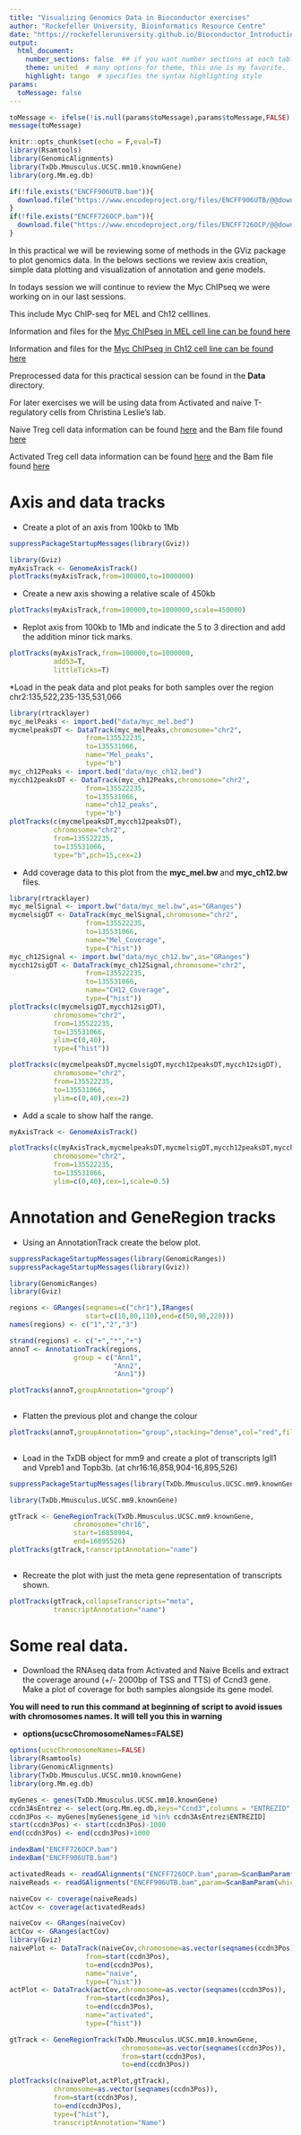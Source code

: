 ```yaml
---
title: "Visualizing Genomics Data in Bioconductor exercises"
author: "Rockefeller University, Bioinformatics Resource Centre"
date: "https://rockefelleruniversity.github.io/Bioconductor_Introduction/"
output: 
  html_document:
    number_sections: false  ## if you want number sections at each table header
    theme: united  # many options for theme, this one is my favorite.
    highlight: tango  # specifies the syntax highlighting style
params:
  toMessage: false    
---
```


```r
toMessage <- ifelse(!is.null(params$toMessage),params$toMessage,FALSE)
message(toMessage)
```


```r
knitr::opts_chunk$set(echo = F,eval=T)
library(Rsamtools)
library(GenomicAlignments)
library(TxDb.Mmusculus.UCSC.mm10.knownGene)
library(org.Mm.eg.db)

if(!file.exists("ENCFF906UTB.bam")){
  download.file("https://www.encodeproject.org/files/ENCFF906UTB/@@download/ENCFF906UTB.bam",destfile = "ENCFF906UTB.bam")
}
if(!file.exists("ENCFF726OCP.bam")){
  download.file("https://www.encodeproject.org/files/ENCFF726OCP/@@download/ENCFF726OCP.bam",destfile = "ENCFF726OCP.bam")
}
```


In this practical we will be reviewing some of methods in the GViz package to plot genomics data. In the belows sections we review axis creation, simple data plotting and visualization of annotation and gene models.

In todays session we will continue to review the Myc ChIPseq we were working on in our last sessions.

This include Myc ChIP-seq for MEL and Ch12 celllines.

Information and files for the [Myc ChIPseq in MEL cell line can be found here](https://www.encodeproject.org/experiments/ENCSR000EUA/)

Information and files for the [Myc ChIPseq in Ch12 cell line can be found here](https://www.encodeproject.org/experiments/ENCSR000ERN/)

Preprocessed data for this practical session can be found in the **Data** directory.

For later exercises we will be using data from Activated and naive T-regulatory cells from Christina Leslie's lab.

Naive Treg cell data information can be found [here](https://www.encodeproject.org/experiments/ENCSR486LMB/) and the Bam file found [here](https://www.encodeproject.org/files/ENCFF906UTB/@@download/ENCFF906UTB.bam)

Activated Treg cell data information can be found [here](https://www.encodeproject.org/experiments/ENCSR726DNP/) and the Bam file found [here](https://www.encodeproject.org/files/ENCFF726OCP/@@download/ENCFF726OCP.bam)



# Axis and data tracks

* Create a plot of an axis from 100kb to 1Mb
```r
suppressPackageStartupMessages(library(Gviz))

library(Gviz)
myAxisTrack <- GenomeAxisTrack()
plotTracks(myAxisTrack,from=100000,to=1000000)
```

* Create a new axis showing a relative scale of 450kb

```r
plotTracks(myAxisTrack,from=100000,to=1000000,scale=450000)
```

* Replot axis from 100kb to 1Mb and indicate the 5 to 3 direction and add the addition minor tick marks.

```r
plotTracks(myAxisTrack,from=100000,to=1000000,
           add53=T,
           littleTicks=T)
```

*Load in the peak data and plot peaks for both samples over the region chr2:135,522,235-135,531,066

```r
library(rtracklayer)
myc_melPeaks <- import.bed("data/myc_mel.bed")
mycmelpeaksDT <- DataTrack(myc_melPeaks,chromosome="chr2",
                   from=135522235,
                   to=135531066,
                   name="Mel_peaks",
                   type="b")
myc_ch12Peaks <- import.bed("data/myc_ch12.bed")
mycch12peaksDT <- DataTrack(myc_ch12Peaks,chromosome="chr2",
                   from=135522235,
                   to=135531066,
                   name="ch12_peaks",
                   type="b")
plotTracks(c(mycmelpeaksDT,mycch12peaksDT),
           chromosome="chr2",
           from=135522235,
           to=135531066,
           type="b",pch=15,cex=2)
```

* Add coverage data to this plot from the **myc_mel.bw** and **myc_ch12.bw** files.

```r
library(rtracklayer)
myc_melSignal <- import.bw("data/myc_mel.bw",as="GRanges")
mycmelsigDT <- DataTrack(myc_melSignal,chromosome="chr2",
                   from=135522235,
                   to=135531066,
                   name="Mel_Coverage",
                   type=("hist"))
myc_ch12Signal <- import.bw("data/myc_ch12.bw",as="GRanges")
mycch12sigDT <- DataTrack(myc_ch12Signal,chromosome="chr2",
                   from=135522235,
                   to=135531066,
                   name="CH12_Coverage",
                   type=("hist"))
plotTracks(c(mycmelsigDT,mycch12sigDT),
           chromosome="chr2",
           from=135522235,
           to=135531066,
           ylim=c(0,40),
           type=("hist"))

plotTracks(c(mycmelpeaksDT,mycmelsigDT,mycch12peaksDT,mycch12sigDT),
           chromosome="chr2",
           from=135522235,
           to=135531066,
           ylim=c(0,40),cex=2)
```

* Add a scale to show half the range.

```r
myAxisTrack <- GenomeAxisTrack()

plotTracks(c(myAxisTrack,mycmelpeaksDT,mycmelsigDT,mycch12peaksDT,mycch12sigDT),
           chromosome="chr2",
           from=135522235,
           to=135531066,
           ylim=c(0,40),cex=1,scale=0.5)
```


# Annotation and GeneRegion tracks

* Using an AnnotationTrack create the below plot.

```r

suppressPackageStartupMessages(library(GenomicRanges))
suppressPackageStartupMessages(library(Gviz))

library(GenomicRanges)
library(Gviz)

regions <- GRanges(seqnames=c("chr1"),IRanges(
                   start=c(10,80,110),end=c(50,90,220)))
names(regions) <- c("1","2","3")

strand(regions) <- c("+","*","+")
annoT <- AnnotationTrack(regions,
                group = c("Ann1",
                          "Ann2",
                          "Ann1"))

plotTracks(annoT,groupAnnotation="group")
                

```

* Flatten the previous plot and change the colour

```r

plotTracks(annoT,groupAnnotation="group",stacking="dense",col="red",fill="red")
                
```

* Load in the TxDB object for mm9 and create a plot of transcripts Igll1 and Vpreb1 and Topb3b. (at chr16:16,858,904-16,895,526)

```r
suppressPackageStartupMessages(library(TxDb.Mmusculus.UCSC.mm9.knownGene))

library(TxDb.Mmusculus.UCSC.mm9.knownGene)

gtTrack <- GeneRegionTrack(TxDb.Mmusculus.UCSC.mm9.knownGene,
                chromosome="chr16",
                start=16858904,
                end=16895526)
plotTracks(gtTrack,transcriptAnnotation="name")
                
```


* Recreate the plot with just the meta gene representation of transcripts shown.

```r
plotTracks(gtTrack,collapseTranscripts="meta",
           transcriptAnnotation="name")
```


# Some real data.

* Download the RNAseq data from Activated and Naive Bcells and extract the coverage around (+/- 2000bp of TSS and TTS) of Ccnd3 gene. Make a plot of coverage for both samples alongside its gene model.

**You will need to run this command at beginning of script to avoid issues with chromosomes names. It will tell you this in warning**

- **options(ucscChromosomeNames=FALSE)**


```r
options(ucscChromosomeNames=FALSE)
library(Rsamtools)
library(GenomicAlignments)
library(TxDb.Mmusculus.UCSC.mm10.knownGene)
library(org.Mm.eg.db)

myGenes <- genes(TxDb.Mmusculus.UCSC.mm10.knownGene)
ccdn3AsEntrez <- select(org.Mm.eg.db,keys="Ccnd3",columns = "ENTREZID",keytype = "SYMBOL")
ccdn3Pos <- myGenes[myGenes$gene_id %in% ccdn3AsEntrez$ENTREZID]
start(ccdn3Pos) <- start(ccdn3Pos)-1000
end(ccdn3Pos) <- end(ccdn3Pos)+1000

indexBam("ENCFF726OCP.bam")
indexBam("ENCFF906UTB.bam")

activatedReads <- readGAlignments("ENCFF726OCP.bam",param=ScanBamParam(which = ccdn3Pos))
naiveReads <- readGAlignments("ENCFF906UTB.bam",param=ScanBamParam(which = ccdn3Pos))

naiveCov <- coverage(naiveReads)
actCov <- coverage(activatedReads)

naiveCov <- GRanges(naiveCov)
actCov <- GRanges(actCov)
library(Gviz)
naivePlot <- DataTrack(naiveCov,chromosome=as.vector(seqnames(ccdn3Pos)),
                   from=start(ccdn3Pos),
                   to=end(ccdn3Pos),
                   name="naive",
                   type=("hist"))
actPlot <- DataTrack(actCov,chromosome=as.vector(seqnames(ccdn3Pos)),
                   from=start(ccdn3Pos),
                   to=end(ccdn3Pos),
                   name="activated",
                   type=("hist"))

gtTrack <- GeneRegionTrack(TxDb.Mmusculus.UCSC.mm10.knownGene,
                            chromosome=as.vector(seqnames(ccdn3Pos)),
                            from=start(ccdn3Pos),
                            to=end(ccdn3Pos))

plotTracks(c(naivePlot,actPlot,gtTrack),
           chromosome=as.vector(seqnames(ccdn3Pos)),
           from=start(ccdn3Pos),
           to=end(ccdn3Pos),
           type=("hist"),
           transcriptAnnotation="Name")




```

